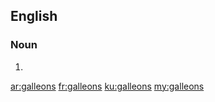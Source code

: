 ==English==

===Noun===
{{head|en|plural}}

# {{plural of|galleon|lang=en}}

[[ar:galleons]]
[[fr:galleons]]
[[ku:galleons]]
[[my:galleons]]